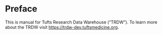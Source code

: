 # Preface {.unnumbered}

This is manual for Tufts Research Data Warehouse ("TRDW").
To learn more about the TRDW visit <https://trdw-dev.tuftsmedicine.org>.
